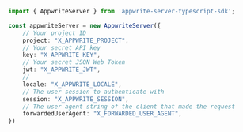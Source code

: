 ```typescript index.ts
import { AppwriteServer } from 'appwrite-server-typescript-sdk';

const appwriteServer = new AppwriteServer({
    // Your project ID
    project: "X_APPWRITE_PROJECT",
    // Your secret API key
    key: "X_APPWRITE_KEY",
    // Your secret JSON Web Token
    jwt: "X_APPWRITE_JWT",
    // 
    locale: "X_APPWRITE_LOCALE",
    // The user session to authenticate with
    session: "X_APPWRITE_SESSION",
    // The user agent string of the client that made the request
    forwardedUserAgent: "X_FORWARDED_USER_AGENT",
})
```